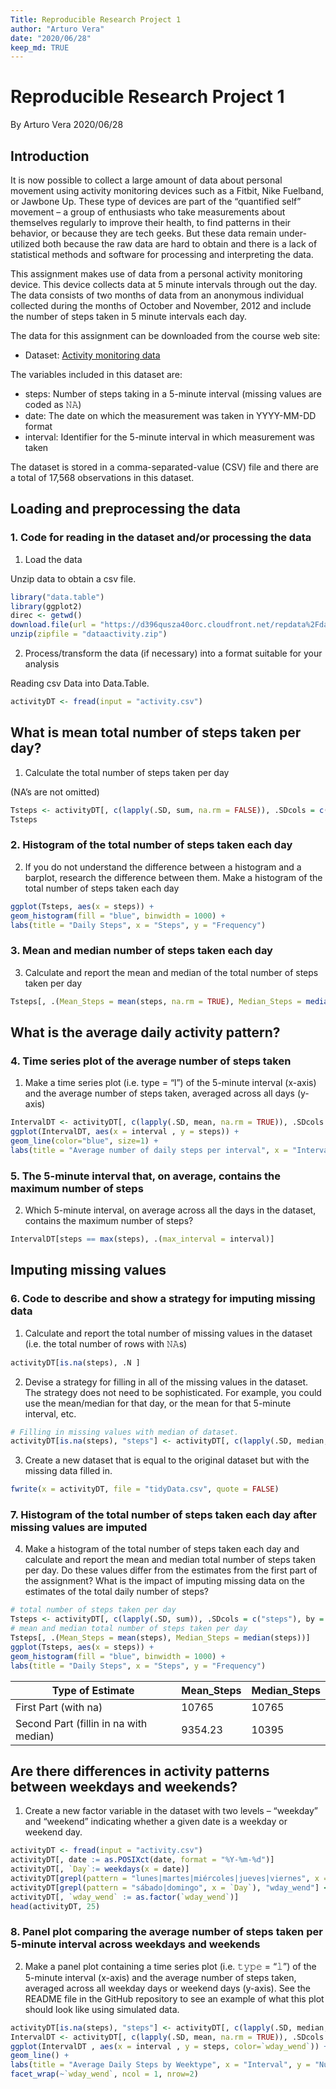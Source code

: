 ---
Title: Reproducible Research Project 1
author: "Arturo Vera"
date: "2020/06/28"
keep_md: TRUE 
---

# Reproducible Research Project 1

By Arturo Vera
2020/06/28

## Introduction
It is now possible to collect a large amount of data about personal movement using activity monitoring devices such as a Fitbit, Nike Fuelband, or Jawbone Up. These type of devices are part of the “quantified self” movement – a group of enthusiasts who take measurements about themselves regularly to improve their health, to find patterns in their behavior, or because they are tech geeks. But these data remain under-utilized both because the raw data are hard to obtain and there is a lack of statistical methods and software for processing and interpreting the data.

This assignment makes use of data from a personal activity monitoring device. This device collects data at 5 minute intervals through out the day. The data consists of two months of data from an anonymous individual collected during the months of October and November, 2012 and include the number of steps taken in 5 minute intervals each day.

The data for this assignment can be downloaded from the course web site:

* Dataset: [Activity monitoring data](https://d396qusza40orc.cloudfront.net/repdata%2Fdata%2Factivity.zip) 

The variables included in this dataset are:

- steps: Number of steps taking in a 5-minute interval (missing values are coded as 𝙽𝙰) </br>
- date: The date on which the measurement was taken in YYYY-MM-DD format </br>
- interval: Identifier for the 5-minute interval in which measurement was taken </br>

The dataset is stored in a comma-separated-value (CSV) file and there are a total of 17,568 observations in this dataset. 

## Loading and preprocessing the data

### 1. Code for reading in the dataset and/or processing the data

1. Load the data

Unzip data to obtain a csv file.

```{r}
library("data.table")
library(ggplot2)
direc <- getwd()
download.file(url = "https://d396qusza40orc.cloudfront.net/repdata%2Fdata%2Factivity.zip", destfile = paste(direc, "dataactivity.zip", sep = "/"))
unzip(zipfile = "dataactivity.zip")
```

2. Process/transform the data (if necessary) into a format suitable for your analysis

Reading csv Data into Data.Table. 
```{r}
activityDT <- fread(input = "activity.csv")
```

## What is mean total number of steps taken per day?

1. Calculate the total number of steps taken per day

(NA's are not omitted)

```{r}
Tsteps <- activityDT[, c(lapply(.SD, sum, na.rm = FALSE)), .SDcols = c("steps"), by = .(date)] 
Tsteps
```

### 2. Histogram of the total number of steps taken each day

2. If you do not understand the difference between a histogram and a barplot, research the difference between them. Make a histogram of the total number of steps taken each day

```{r}
ggplot(Tsteps, aes(x = steps)) +
geom_histogram(fill = "blue", binwidth = 1000) +
labs(title = "Daily Steps", x = "Steps", y = "Frequency")
```

### 3. Mean and median number of steps taken each day

3. Calculate and report the mean and median of the total number of steps taken per day

```{r}
Tsteps[, .(Mean_Steps = mean(steps, na.rm = TRUE), Median_Steps = median(steps, na.rm = TRUE))]
```

## What is the average daily activity pattern?

### 4. Time series plot of the average number of steps taken

1. Make a time series plot (i.e. \color{red}{\verb|type = "l"|}type = "l") of the 5-minute interval (x-axis) and the average number of steps taken, averaged across all days (y-axis)


```{r}
IntervalDT <- activityDT[, c(lapply(.SD, mean, na.rm = TRUE)), .SDcols = c("steps"), by = .(interval)] 
ggplot(IntervalDT, aes(x = interval , y = steps)) + 
geom_line(color="blue", size=1) + 
labs(title = "Average number of daily steps per interval", x = "Interval", y = "Average steps per day")
```

### 5. The 5-minute interval that, on average, contains the maximum number of steps

2. Which 5-minute interval, on average across all the days in the dataset, contains the maximum number of steps?

```{r}
IntervalDT[steps == max(steps), .(max_interval = interval)]
```

## Imputing missing values

### 6. Code to describe and show a strategy for imputing missing data

1. Calculate and report the total number of missing values in the dataset (i.e. the total number of rows with 𝙽𝙰s)

```{r}
activityDT[is.na(steps), .N ]
```

2. Devise a strategy for filling in all of the missing values in the dataset. The strategy does not need to be sophisticated. For example, you could use the mean/median for that day, or the mean for that 5-minute interval, etc.

```{r}
# Filling in missing values with median of dataset. 
activityDT[is.na(steps), "steps"] <- activityDT[, c(lapply(.SD, median, na.rm = TRUE)), .SDcols = c("steps")]
```

3. Create a new dataset that is equal to the original dataset but with the missing data filled in.

```{r}
fwrite(x = activityDT, file = "tidyData.csv", quote = FALSE)
```

### 7. Histogram of the total number of steps taken each day after missing values are imputed

4. Make a histogram of the total number of steps taken each day and calculate and report the mean and median total number of steps taken per day. Do these values differ from the estimates from the first part of the assignment? What is the impact of imputing missing data on the estimates of the total daily number of steps?

```{r}
# total number of steps taken per day
Tsteps <- activityDT[, c(lapply(.SD, sum)), .SDcols = c("steps"), by = .(date)] 
# mean and median total number of steps taken per day
Tsteps[, .(Mean_Steps = mean(steps), Median_Steps = median(steps))]
ggplot(Tsteps, aes(x = steps)) + 
geom_histogram(fill = "blue", binwidth = 1000) + 
labs(title = "Daily Steps", x = "Steps", y = "Frequency")
```

Type of Estimate | Mean_Steps | Median_Steps
--- | --- | ---
First Part (with na) | 10765 | 10765
Second Part (fillin in na with median) | 9354.23 | 10395

## Are there differences in activity patterns between weekdays and weekends?

1. Create a new factor variable in the dataset with two levels – “weekday” and “weekend” indicating whether a given date is a weekday or weekend day.

```{r} 
activityDT <- fread(input = "activity.csv")
activityDT[, date := as.POSIXct(date, format = "%Y-%m-%d")]
activityDT[, `Day`:= weekdays(x = date)]
activityDT[grepl(pattern = "lunes|martes|miércoles|jueves|viernes", x = `Day`), "wday_wend"] <- "weekday"
activityDT[grepl(pattern = "sábado|domingo", x = `Day`), "wday_wend"] <- "weekend"
activityDT[, `wday_wend` := as.factor(`wday_wend`)]
head(activityDT, 25)
```

### 8. Panel plot comparing the average number of steps taken per 5-minute interval across weekdays and weekends

2. Make a panel plot containing a time series plot (i.e. 𝚝𝚢𝚙𝚎 = "𝚕") of the 5-minute interval (x-axis) and the average number of steps taken, averaged across all weekday days or weekend days (y-axis). See the README file in the GitHub repository to see an example of what this plot should look like using simulated data.

```{r}
activityDT[is.na(steps), "steps"] <- activityDT[, c(lapply(.SD, median, na.rm = TRUE)), .SDcols = c("steps")]
IntervalDT <- activityDT[, c(lapply(.SD, mean, na.rm = TRUE)), .SDcols = c("steps"), by = .(interval, `wday_wend`)] 
ggplot(IntervalDT , aes(x = interval , y = steps, color=`wday_wend`)) + 
geom_line() + 
labs(title = "Average Daily Steps by Weektype", x = "Interval", y = "Number of Steps") + 
facet_wrap(~`wday_wend`, ncol = 1, nrow=2)
```
